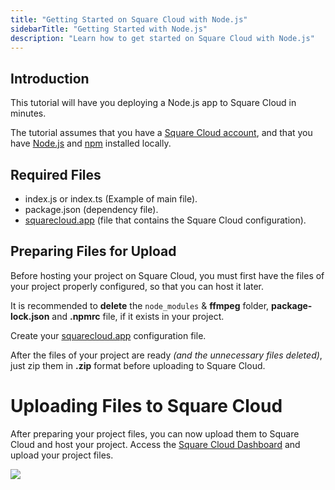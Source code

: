 ```yaml
---
title: "Getting Started on Square Cloud with Node.js"
sidebarTitle: "Getting Started with Node.js"
description: "Learn how to get started on Square Cloud with Node.js"
---
```


## Introduction
This tutorial will have you deploying a Node.js app to Square Cloud in minutes.

The tutorial assumes that you have a [Square Cloud account](https://squarecloud.app/login), and that you have [Node.js](https://nodejs.org/en/download/) and [npm](https://www.npmjs.com/package/npm) installed locally.

## Required Files
- index.js or index.ts (Example of main file).
- package.json (dependency file).
- [squarecloud.app](/getting-started/config-file) (file that contains the Square Cloud configuration).

## Preparing Files for Upload
Before hosting your project on Square Cloud, you must first have the files of your project properly configured, so that you can host it later.

It is recommended to **delete** the `node_modules` & **ffmpeg** folder, **package-lock.json** and **.npmrc** file, if it exists in your project.

Create your [squarecloud.app](/getting-started/config-file) configuration file.

After the files of your project are ready _(and the unnecessary files deleted)_, just zip them in **.zip** format before uploading to Square Cloud.

# Uploading Files to Square Cloud

After preparing your project files, you can now upload them to Square Cloud and host your project.
Access the [Square Cloud Dashboard](https://squarecloud.app/dashboard/upload) and upload your project files.

<Frame>
  <img src="/images/uploading.gif" style={{ borderRadius: "0.5rem" }} />
</Frame>